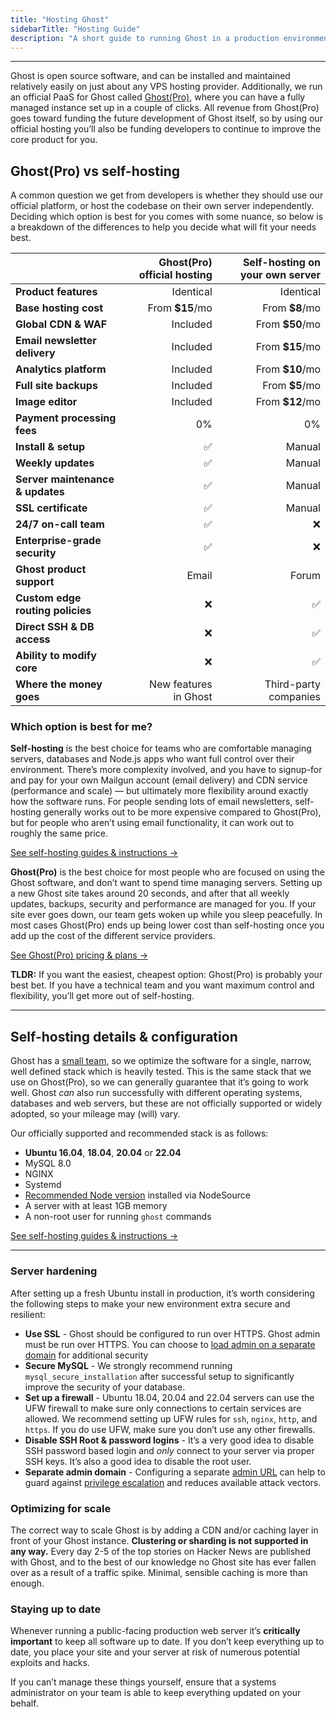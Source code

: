 ```yaml
---
title: "Hosting Ghost"
sidebarTitle: "Hosting Guide"
description: "A short guide to running Ghost in a production environment and setting up an independent publication to serve traffic at scale."
---
```


---

Ghost is open source software, and can be installed and maintained relatively easily on just about any VPS hosting provider. Additionally, we run an official PaaS for Ghost called [Ghost(Pro)](https://ghost.org/pricing/), where you can have a fully managed instance set up in a couple of clicks. All revenue from Ghost(Pro) goes toward funding the future development of Ghost itself, so by using our official hosting you’ll also be funding developers to continue to improve the core product for you.

## Ghost(Pro) vs self-hosting

A common question we get from developers is whether they should use our official platform, or host the codebase on their own server independently. Deciding which option is best for you comes with some nuance, so below is a breakdown of the differences to help you decide what will fit your needs best.

|                                  | **Ghost(Pro) official hosting** | **Self-hosting on your own server** |
| -------------------------------- | ------------------------------: | ----------------------------------: |
| **Product features**             | Identical                       | Identical                           |
| **Base hosting cost**            | From **\$15**/mo                | From **\$8**/mo                     |
| **Global CDN & WAF**             | Included                        | From **\$50**/mo                    |
| **Email newsletter delivery**    | Included                        | From **\$15**/mo                    |
| **Analytics platform**           | Included                        | From **\$10**/mo                    |
| **Full site backups**            | Included                        | From **\$5**/mo                     |
| **Image editor**                 | Included                        | From **\$12**/mo                    |
| **Payment processing fees**      | 0%                              | 0%                                  |
| **Install & setup**              | ✅                               | Manual                              |
| **Weekly updates**               | ✅                               | Manual                              |
| **Server maintenance & updates** | ✅                               | Manual                              |
| **SSL certificate**              | ✅                               | Manual                              |
| **24/7 on-call team**            | ✅                               | ❌                                   |
| **Enterprise-grade security**    | ✅                               | ❌                                   |
| **Ghost product support**        | Email                           | Forum                               |
| **Custom edge routing policies** | ❌                               | ✅                                   |
| **Direct SSH & DB access**       | ❌                               | ✅                                   |
| **Ability to modify core**       | ❌                               | ✅                                   |
| **Where the money goes**         | New features<br />in Ghost      | Third-party<br />companies          |

### Which option is best for me?

**Self-hosting** is the best choice for teams who are comfortable managing servers, databases and Node.js apps who want full control over their environment. There’s more complexity involved, and you have to signup-for and pay for your own Mailgun account (email delivery) and CDN service (performance and scale) — but ultimately more flexibility around exactly how the software runs. For people sending lots of email newsletters, self-hosting generally works out to be more expensive compared to Ghost(Pro), but for people who aren’t using email functionality, it can work out to roughly the same price.

[See self-hosting guides & instructions →](/install/)

**Ghost(Pro)** is the best choice for most people who are focused on using the Ghost software, and don’t want to spend time managing servers. Setting up a new Ghost site takes around 20 seconds, and after that all weekly updates, backups, security and performance are managed for you. If your site ever goes down, our team gets woken up while you sleep peacefully. In most cases Ghost(Pro) ends up being lower cost than self-hosting once you add up the cost of the different service providers.

[See Ghost(Pro) pricing & plans →](https://ghost.org/pricing/)

**TLDR:** If you want the easiest, cheapest option: Ghost(Pro) is probably your best bet. If you have a technical team and you want maximum control and flexibility, you’ll get more out of self-hosting.

---

## Self-hosting details & configuration

Ghost has a [small team](/product/), so we optimize the software for a single, narrow, well defined stack which is heavily tested. This is the same stack that we use on Ghost(Pro), so we can generally guarantee that it’s going to work well. Ghost _can_ also run successfully with different operating systems, databases and web servers, but these are not officially supported or widely adopted, so your mileage may (will) vary.

Our officially supported and recommended stack is as follows:

- **Ubuntu 16.04**, **18.04**, **20.04** or **22.04**
- MySQL 8.0
- NGINX
- Systemd
- [Recommended Node version](/faq/node-versions/) installed via NodeSource
- A server with at least 1GB memory
- A non-root user for running `ghost` commands

[See self-hosting guides & instructions →](/install/)

---

### Server hardening

After setting up a fresh Ubuntu install in production, it’s worth considering the following steps to make your new environment extra secure and resilient:

- **Use SSL** - Ghost should be configured to run over HTTPS. Ghost admin must be run over HTTPS. You can choose to [load admin on a separate domain](/hosting/#separate-admin-domain) for additional security
- **Secure MySQL** - We strongly recommend running `mysql_secure_installation` after successful setup to significantly improve the security of your database.
- **Set up a firewall** - Ubuntu 18.04, 20.04 and 22.04 servers can use the UFW firewall to make sure only connections to certain services are allowed. We recommend setting up UFW rules for `ssh`, `nginx`, `http`, and `https`. If you do use UFW, make sure you don’t use any other firewalls.
- **Disable SSH Root & password logins** - It’s a very good idea to disable SSH password based login and _only_ connect to your server via proper SSH keys. It’s also a good idea to disable the root user.
- **Separate admin domain** - Configuring a separate [admin URL](/config/#admin-url) can help to guard against [privilege escalation](/security/#privilege-escalation-attacks) and reduces available attack vectors.

### Optimizing for scale

The correct way to scale Ghost is by adding a CDN and/or caching layer in front of your Ghost instance. **Clustering or sharding is not supported in any way.** Every day 2-5 of the top stories on Hacker News are published with Ghost, and to the best of our knowledge no Ghost site has ever fallen over as a result of a traffic spike. Minimal, sensible caching is more than enough.

### Staying up to date

Whenever running a public-facing production web server it’s **critically important** to keep all software up to date. If you don’t keep everything up to date, you place your site and your server at risk of numerous potential exploits and hacks.

If you can’t manage these things yourself, ensure that a systems administrator on your team is able to keep everything updated on your behalf.